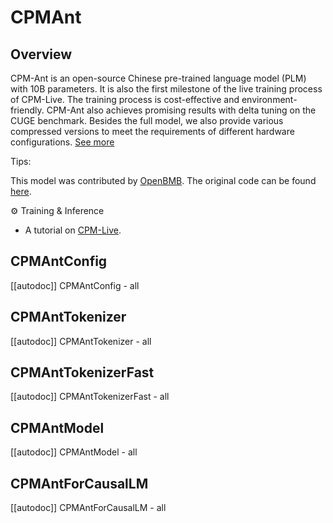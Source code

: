 <!--Copyright 2022 The HuggingFace Team. All rights reserved.

Licensed under the Apache License, Version 2.0 (the "License"); you may not use this file except in compliance with
the License. You may obtain a copy of the License at

http://www.apache.org/licenses/LICENSE-2.0

Unless required by applicable law or agreed to in writing, software distributed under the License is distributed on
an "AS IS" BASIS, WITHOUT WARRANTIES OR CONDITIONS OF ANY KIND, either express or implied. See the License for the
specific language governing permissions and limitations under the License.
-->

# CPMAnt

## Overview

CPM-Ant is an open-source Chinese pre-trained language model (PLM) with 10B parameters. It is also the first milestone of the live training process of CPM-Live. The training process is cost-effective and environment-friendly. CPM-Ant also achieves promising results with delta tuning on the CUGE benchmark. Besides the full model, we also provide various compressed versions to meet the requirements of different hardware configurations. [See more](https://github.com/OpenBMB/CPM-Live/tree/cpm-ant/cpm-live)

Tips:

This model was contributed by [OpenBMB](https://huggingface.co/openbmb). The original code can be found [here](https://github.com/OpenBMB/CPM-Live/tree/cpm-ant/cpm-live).

⚙️ Training & Inference
- A tutorial on [CPM-Live](https://github.com/OpenBMB/CPM-Live/tree/cpm-ant/cpm-live).

## CPMAntConfig

[[autodoc]] CPMAntConfig
    - all

## CPMAntTokenizer

[[autodoc]] CPMAntTokenizer
    - all
## CPMAntTokenizerFast

[[autodoc]] CPMAntTokenizerFast
    - all

## CPMAntModel

[[autodoc]] CPMAntModel
    - all
## CPMAntForCausalLM

[[autodoc]] CPMAntForCausalLM
    - all